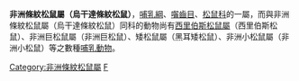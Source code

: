 {{Automatic taxobox
| taxon =  	Paraxerus
| authority = Forsyth Major, 1893
}}
'''非洲條紋松鼠屬（烏干達條紋松鼠）'''，[[哺乳綱|哺乳綱]]、[[囓齒目|囓齒目]]、[[松鼠科|松鼠科]]的一屬，而與非洲條紋松鼠屬（烏干達條紋松鼠）同科的動物尚有[[西里伯斯松鼠屬|西里伯斯松鼠屬]]（西里伯斯松鼠）、非洲巨松鼠屬（非洲巨松鼠）、矮松鼠屬（黑耳矮松鼠）、非洲小松鼠屬（非洲小松鼠）等之數種[[哺乳動物|哺乳動物]]。
{{reflist}}
{{Taxonbar|from=Q385914}}

[[Category:非洲條紋松鼠屬|Category:非洲條紋松鼠屬]]
[[Category:1893年描述的分类群|F]]